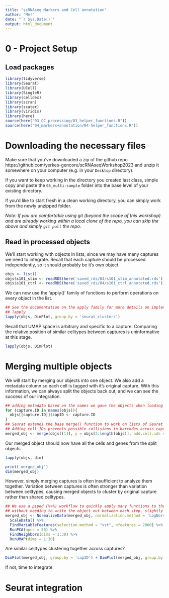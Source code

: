 ```yaml
---
title: "scRNAseq Markers and Cell annotation"
author: "Me!"
date: "`r Sys.Date()`"
output: html_document
---
```


# 0 - Project Setup

## Load packages

```r
library(tidyverse)
library(Seurat)
library(UCell)
library(SingleR)
library(celldex)
library(scran)
library(scater)
library(viridis)
library(here)
source(here("03_QC_processing/03_helper_functions.R"))
source(here("04_markers+annotation/04-helper_functions.R"))
```

# Downloading the necessary files

Make sure that you've downloaded a zip of the github repo https://github.com/yerkes-gencore/scRNAseqWorkshop2023 and unzip it somewhere on your computer (e.g. in your `Desktop` directory).

If you want to keep working in the directory you created last class, simple copy and paste the `05_multi-sample` folder into the base level of your existing directory.

If you'd like to start fresh in a clean working directory, you can simply work from the newly unzipped folder.

*Note: If you are comfortable using git (beyond the scope of this workshop) and are already working within a local clone of the repo, you can skip the above and simply `git pull` the repo.*

## Read in processed objects

We'll start working with objects in lists, since we may have many captures we need to integrate.
Recall that each capture should be processed independently, so it should probably be it's own object.

```r
objs <- list()
objs$s101_stim <- readRDS(here('saved_rds/04/s101_stim_annotated.rds'))
objs$s101_ctrl <- readRDS(here('saved_rds/04/s101_ctrl_annotated.rds'))
```

We can now use the 'apply()' family of functions to perform operations on 
every object in the list. 

```r
## See the documentation on the apply family for more details on implementation
## ?apply
lapply(objs, DimPlot, group.by = 'seurat_clusters')
```

Recall that UMAP space is arbitrary and specific to a capture. Comparing
the relative position of similar celltypes between captures is uninformative
at this stage. 

```r
lapply(objs, DimPlot)
```

# Merging multiple objects

We will start by merging our objects into one object. We also add a metadata
column so each cell is tagged with it's original capture. With this information,
we can always split the objects back out, and we can see the success of our 
integration. 

```r
## adding metadata based on the names we gave the objects when loading them
for (capture.ID in names(objs)){
  objs[[capture.ID]]$capID <- capture.ID
}
## Seurat extends the base merge() function to work on lists of Seurat objects
## Adding cell IDs prevents possible collisions in barcodes across captures
merged_obj <- merge(objs[[1]], y = objs[2:length(objs)], add.cell.ids = names(objs))
```

Our merged object should now have all the cells and genes from the split objects

```r
lapply(objs, dim)

print('merged_obj')
dim(merged_obj)
```

However, simply merging captures is often insufficient to analyze them together.
Variation between captures is often stronger than variation between celltypes, 
causing merged objects to cluster by original capture rather than shared celltypes.

```r
## We use a piped (%>%) workflow to quickly apply many functions to the same object
## without needing to write the object out between each step, slightly improving efficiency
merged_obj <- NormalizeData(merged_obj, normalization.method = 'LogNormalize') %>%
  ScaleData() %>%
  FindVariableFeatures(selection.method = "vst", nfeatures = 2000) %>%
  RunPCA(npcs = 50) %>%
  FindNeighbors(dims = 1:30) %>%
  RunUMAP(dims = 1:30)
```

Are similar celltypes clustering together across captures?

```r
DimPlot(merged_obj, group.by = 'capID') + DimPlot(merged_obj, group.by = 'consensus_labels')
```

If not, time to integrate

# Seurat integration